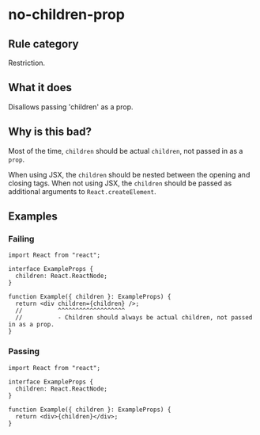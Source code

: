 # no-children-prop

## Rule category

Restriction.

## What it does

Disallows passing 'children' as a prop.

## Why is this bad?

Most of the time, `children` should be actual `children`, not passed in as a `prop`.

When using JSX, the `children` should be nested between the opening and closing tags. When not using JSX, the `children` should be passed as additional arguments to `React.createElement`.

## Examples

### Failing

```tsx
import React from "react";

interface ExampleProps {
  children: React.ReactNode;
}

function Example({ children }: ExampleProps) {
  return <div children={children} />;
  //          ^^^^^^^^^^^^^^^^^^^
  //          - Children should always be actual children, not passed in as a prop.
}
```

### Passing

```tsx
import React from "react";

interface ExampleProps {
  children: React.ReactNode;
}

function Example({ children }: ExampleProps) {
  return <div>{children}</div>;
}
```
